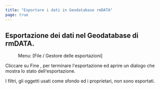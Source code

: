```yaml
---
title: "Esportare i dati in Geodatabase rmDATA"
page: true
---
```

## Esportazione dei dati nel Geodatabase di rmDATA.
 <Menu> Menu: [File / Gestore delle esportazioni] </Menu> 

Cliccare su  <Border>Fine</Border> , per terminare l&#39;esportazione ed aprire un dialogo che mostra lo stato dell&#39;esportazione.

<Warning>
I filtri, gli oggetti usati come sfondo ed i proprietari, non sono esportati.
</Warning>


